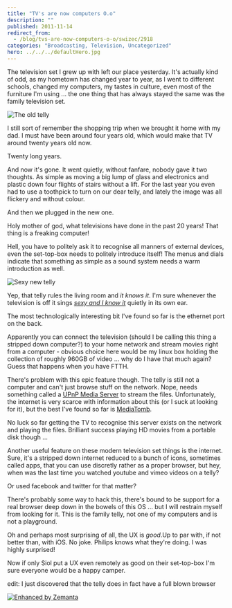 ```yaml
---
title: "TV's are now computers O.o"
description: ""
published: 2011-11-14
redirect_from:
  - /blog/tvs-are-now-computers-o-o/swizec/2918
categories: "Broadcasting, Television, Uncategorized"
hero: ../../../defaultHero.jpg
---
```


The television set I grew up with left our place yesterday. It's actually kind of odd, as my hometown has changed year to year, as I went to different schools, changed my computers, my tastes in culture, even most of the furniture I'm using ... the one thing that has always stayed the same was the family television set.

![The old telly](http://swizec.com/blog/wp-content/uploads/2011/11/tumblr_lummi415Um1qekjngo1_50010.jpg "The old telly")

I still sort of remember the shopping trip when we brought it home with my dad. I must have been around four years old, which would make that TV around twenty years old now.

Twenty long years.

And now it's gone. It went quietly, without fanfare, nobody gave it two thoughts. As simple as moving a big lump of glass and electronics and plastic down four flights of stairs without a lift. For the last year you even had to use a toothpick to turn on our dear telly, and lately the image was all flickery and without colour.

And then we plugged in the new one.

Holy mother of god, what televisions have done in the past 20 years! That thing is a freaking computer!

Hell, you have to politely ask it to recognise all manners of external devices, even the set-top-box needs to politely introduce itself! The menus and dials indicate that something as simple as a sound system needs a warm introduction as well.

![Sexy new telly](http://swizec.com/blog/wp-content/uploads/2011/11/tumblr_lun8x9awgB1qekjngo1_5003.jpg "Sexy new telly")

Yep, that telly rules the living room and _it knows it_. I'm sure whenever the television is off it sings _[sexy and I know it](http://www.youtube.com/watch?v=wyx6JDQCslE&ob=av3e)_ quietly in its own ear.

The most technologically interesting bit I've found so far is the ethernet port on the back.

Apparently you can connect the television (should I be calling this thing a stripped down computer?) to your home network and stream movies right from a computer - obvious choice here would be my linux box holding the collection of roughly 960GB of video ... why do I have that much again? Guess that happens when you have FTTH.

There's problem with this epic feature though. The telly is still not a computer and can't just browse stuff on the network. Nope, needs something called a [UPnP Media Server](http://en.wikipedia.org/wiki/UPnP_AV_media_server "UPnP AV media server") to stream the files. Unfortunately, the internet is very scarce with information about this (or I suck at looking for it), but the best I've found so far is [MediaTomb](http://mediatomb.cc/).

No luck so far getting the TV to recognise this server exists on the network and playing the files. Brilliant success playing HD movies from a portable disk though ...

Another useful feature on these modern television set things is the internet. Sure, it's a stripped down internet reduced to a bunch of icons, sometimes called apps, that you can use discretly rather as a proper browser, but hey, when was the last time you watched youtube and vimeo videos on a telly?

Or used facebook and twitter for that matter?

There's probably some way to hack this, there's bound to be support for a real browser deep down in the bowels of this OS ... but I will restrain myself from looking for it. This is the family telly, not one of my computers and is not a playground.

Oh and perhaps most surprising of all, the UX is _good_.Up to par with, if not better than, with iOS. No joke. Philips knows what they're doing. I was highly surprised!

Now if only Siol put a UX even remotely as good on their set-top-box I'm sure everyone would be a happy camper.

edit: I just discovered that the telly does in fact have a full blown browser

[![Enhanced by Zemanta](http://img.zemanta.com/zemified_e.png?x-id=f32cc307-9bfd-47c8-acb1-647a6808b08b)](http://www.zemanta.com/ "Enhanced by Zemanta")
